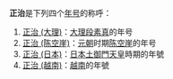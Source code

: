 '''正治'''是下列四个[[年号|年号]]的称呼：
# [[正治_(大理)|正治 (大理)]]：[[大理国|大理]][[段素真|段素真]]的年号
# [[正治_(陈空崖)|正治 (陈空崖)]]：[[元朝|元朝]]时期[[陈空崖|陈空崖]]的年号
# [[正治_(日本)|正治 (日本)]]：[[日本|日本]][[土御門天皇|土御門天皇]]時期的年號
# [[正治_(越南)|正治 (越南)]]：[[越南|越南]]的年號

{{disambig|cat=年号消歧义}}